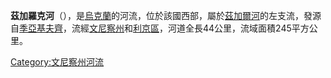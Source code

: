 '''茲加羅克河'''（{{lang-uk|Згарок}}），是[[烏克蘭|烏克蘭]]的河流，位於該國西部，屬於[[茲加爾河|茲加爾河]]的左支流，發源自[[季亞基夫齊_(利京區)|季亞基夫齊]]，流經[[文尼察州|文尼察州]]和[[利京區|利京區]]，河道全長44公里，流域面積245平方公里。

{{DEFAULTSORT:Згарок (річка)}}
[[Category:文尼察州河流|Category:文尼察州河流]]


{{Ukraine-river-stub}}